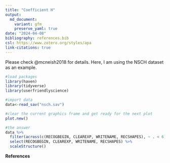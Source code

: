```yaml
---
title: "Coefficient H"
output:
  md_document:
    variant: gfm
    preserve_yaml: true
date: "2024-04-08"
bibliography: references.bib
csl: https://www.zotero.org/styles/apa
link-citations: true
---
```


Please check @mcneish2018 for details. Here, I am using the NSCH dataset as an example.

```r
#load packages
library(haven)
library(tidyverse)
library(userfriendlyscience)
```

```r
#import data
data<-read_sav("nsch.sav")
```

```r
#clear the current graphics frame and get ready for the next plot
plot.new()

#the answer
data %>% 
  filter(across(c(RECOGBEGIN, CLEAREXP, WRITENAME, RECSHAPES), ~ . < 6)) %>% 
  select(RECOGBEGIN, CLEAREXP, WRITENAME, RECSHAPES) %>% 
  scaleStructure()
```


**References**
